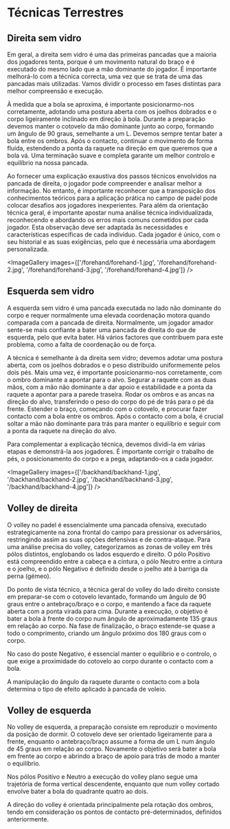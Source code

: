 
# Técnicas Terrestres

## Direita sem vidro

Em geral, a direita sem vidro é uma das primeiras pancadas que a maioria dos jogadores tenta, porque é um movimento natural do braço e é executado do mesmo lado que a mão dominante do jogador. É importante melhorá-lo com a técnica correcta, uma vez que se trata de uma das pancadas mais utilizadas. Vamos dividir o processo em fases distintas para melhor compreensão e execução.

À medida que a bola se aproxima, é importante posicionarmo-nos corretamente, adotando uma postura aberta com os joelhos dobrados e o corpo ligeiramente inclinado em direção à bola. Durante a preparação devemos manter o cotovelo da mão dominante junto ao corpo, formando um ângulo de 90 graus, semelhante a um L. Devemos sempre tentar bater a bola entre os ombros. Após o contacto, continuar o movimento de forma fluída, estendendo a ponta da raquete na direção em que queremos que a bola vá. Uma terminação suave e completa garante um melhor controlo e equilíbrio na nossa pancada.

Ao fornecer uma explicação exaustiva dos passos técnicos envolvidos na pancada de direita, o jogador pode compreender e analisar melhor a informação. No entanto, é importante reconhecer que a transposição dos conhecimentos teóricos para a aplicação prática no campo de padel pode colocar desafios aos jogadores inexperientes. Para além da orientação técnica geral, é importante apostar numa análise técnica individualizada, reconhecendo e abordando os erros mais comuns cometidos por cada jogador. Esta observação deve ser adaptada às necessidades e características específicas de cada indivíduo. Cada jogador é único, com o seu historial e as suas exigências, pelo que é necessária uma abordagem personalizada.

<ImageGallery images={['/forehand/forehand-1.jpg', '/forehand/forehand-2.jpg', '/forehand/forehand-3.jpg', '/forehand/forehand-4.jpg']} />


## Esquerda sem vidro

A esquerda sem vidro  é uma pancada executada no lado não dominante do corpo e requer normalmente uma elevada coordenação motora quando comparada com a pancada de direita. Normalmente, um jogador amador sente-se mais confiante a bater uma pancada de direita do que de esquerda, pelo que evita bater. Há vários factores que contribuem para este problema, como a falta de coordenação ou de força.

A técnica é semelhante à da direita sem vidro; devemos adotar uma postura aberta, com os joelhos dobrados e o peso distribuído uniformemente pelos dois pés. Mais uma vez, é importante posicionarmo-nos corretamente, com o ombro dominante a apontar para o alvo. Segurar a raquete com as duas mãos, com a mão não dominante a dar apoio e estabilidade e a ponta da raquete a apontar para a parede traseira. Rodar os ombros e as ancas na direção do alvo, transferindo o peso do corpo do pé de trás para o pé da frente. Estender o braço, começando com o cotovelo, e procurar fazer contacto com a bola entre os ombros. Após o contacto com a bola, é crucial soltar a mão não dominante para trás para manter o equilíbrio e seguir com a ponta da raquete na direção do alvo.

Para complementar a explicação técnica, devemos dividi-la em várias etapas e demonstrá-la aos jogadores. É importante corrigir o trabalho de pés, o posicionamento do corpo e a pega, adaptando-os a cada jogador.

<ImageGallery images={['/backhand/backhand-1.jpg', '/backhand/backhand-2.jpg', '/backhand/backhand-3.jpg', '/backhand/backhand-4.jpg']} />

## Volley de direita

O volley no padel é essencialmente uma pancada ofensiva, executado estrategicamente na zona frontal do campo para pressionar os adversários, restringindo assim as suas opções defensivas e de contra-ataque. Para uma análise precisa do volley, categorizamos as zonas de volley em três pólos distintos, englobando os lados esquerdo e direito.
O pólo Positivo está compreendido entre a cabeça e a cintura, o pólo Neutro entre a cintura e o joelho, e o pólo Negativo é definido desde o joelho até à barriga da perna (gémeo).

Do ponto de vista técnico, a técnica geral do volley do lado direito consiste em preparar-se com o cotovelo levantado, formando um ângulo de 90 graus entre o antebraço/braço e o corpo, e mantendo a face da raquete aberta com a ponta virada para cima. Durante a execução, o objetivo é bater a bola à frente do corpo num ângulo de aproximadamente 135 graus em relação ao corpo. Na fase de finalização, o braço estende-se quase a todo o comprimento, criando um ângulo próximo dos 180 graus com o corpo.

No caso do poste Negativo, é essencial manter o equilíbrio e o controlo, o que exige a proximidade do cotovelo ao corpo durante o contacto com a bola.

A manipulação do ângulo da raquete durante o contacto com a bola determina o tipo de efeito aplicado à pancada de voleio.

## Volley de esquerda

No volley de esquerda, a preparação consiste em reproduzir o movimento da posição de dormir. O cotovelo deve ser orientado ligeiramente para a frente, enquanto o antebraço/braço assume a forma de um L num ângulo de 45 graus em relação ao corpo. Novamente o objetivo será bater a bola em frente ao corpo e abrindo a braço de apoio para trás de modo a manter o equilíbrio.

Nos pólos Positivo e Neutro a execução do volley plano segue uma trajetória de forma vertical descendente, enquanto que num volley cortado envolve bater a bola do quadrante quatro ao dois.

A direção do volley é orientada principalmente pela rotação dos ombros, tendo em consideração os pontos de contacto pré-determinados, definidos anteriormente.
